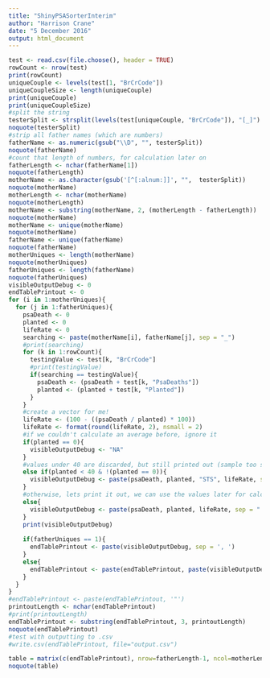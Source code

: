 ```yaml
---
title: "ShinyPSASorterInterim"
author: "Harrison Crane"
date: "5 December 2016"
output: html_document
---
```


```r
test <- read.csv(file.choose(), header = TRUE)
rowCount <- nrow(test)
print(rowCount)
uniqueCouple <- levels(test[1, "BrCrCode"])
uniqueCoupleSize <- length(uniqueCouple)
print(uniqueCouple)
print(uniqueCoupleSize)
#split the string
testerSplit <- strsplit(levels(test[uniqueCouple, "BrCrCode"]), "[_]")
noquote(testerSplit)
#strip all father names (which are numbers)
fatherName <- as.numeric(gsub("\\D", "", testerSplit))
noquote(fatherName)
#count that length of numbers, for calculation later on
fatherLength <- nchar(fatherName[1])
noquote(fatherLength)
motherName <- as.character(gsub('[^[:alnum:]]', "",  testerSplit))
noquote(motherName)
motherLength <- nchar(motherName)
noquote(motherLength)
motherName <- substring(motherName, 2, (motherLength - fatherLength))
noquote(motherName)
motherName <- unique(motherName)
noquote(motherName)
fatherName <- unique(fatherName)
noquote(fatherName)
motherUniques <- length(motherName)
noquote(motherUniques)
fatherUniques <- length(fatherName)
noquote(fatherUniques)
visibleOutputDebug <- 0
endTablePrintout <- 0
for (i in 1:motherUniques){
  for (j in 1:fatherUniques){
    psaDeath <- 0
    planted <- 0
    lifeRate <- 0
    searching <- paste(motherName[i], fatherName[j], sep = "_")
    #print(searching)
    for (k in 1:rowCount){
      testingValue <- test[k, "BrCrCode"]
      #print(testingValue)
      if(searching == testingValue){
        psaDeath <- (psaDeath + test[k, "PsaDeaths"])
        planted <- (planted + test[k, "Planted"])
      }
    }
    #create a vector for me!
    lifeRate <- (100 - ((psaDeath / planted) * 100))
    lifeRate <- format(round(lifeRate, 2), nsmall = 2)
    #if we couldn't calculate an average before, ignore it
    if(planted == 0){
      visibleOutputDebug <- "NA"
    }
    #values under 40 are discarded, but still printed out (sample too small)
    else if(planted < 40 & !(planted == 0)){
      visibleOutputDebug <- paste(psaDeath, planted, "STS", lifeRate, sep = " / ")
    }
    #otherwise, lets print it out, we can use the values later for calculating means
    else{
      visibleOutputDebug <- paste(psaDeath, planted, lifeRate, sep = " / ")
    }
    print(visibleOutputDebug)
    
    if(fatherUniques == 1){
      endTablePrintout <- paste(visibleOutputDebug, sep = ', ')
    }
    else{
      endTablePrintout <- paste(endTablePrintout, paste(visibleOutputDebug), sep = ', ')
    }
  }
}
#endTablePrintout <- paste(endTablePrintout, '"')
printoutLength <- nchar(endTablePrintout)
#print(printoutLength)
endTablePrintout <- substring(endTablePrintout, 3, printoutLength)
noquote(endTablePrintout)
#test with outputting to .csv
#write.csv(endTablePrintout, file="output.csv")

table = matrix(c(endTablePrintout), nrow=fatherLength-1, ncol=motherLength-1)
noquote(table)
```